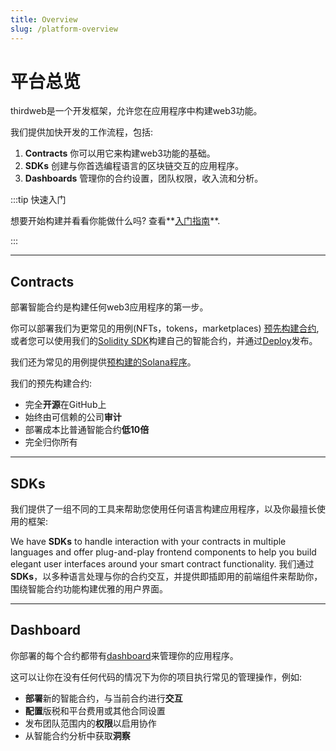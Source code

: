 ```yaml
---
title: Overview
slug: /platform-overview
---
```



# 平台总览

<div className="heroGrid">

<div>
<p>thirdweb是一个开发框架，允许您在应用程序中构建web3功能。</p>

<p> 我们提供加快开发的工作流程，包括:</p>

1. **Contracts** 你可以用它来构建web3功能的基础。
2. **SDKs** 创建与你首选编程语言的区块链交互的应用程序。
3. **Dashboards** 管理你的合约设置，团队权限，收入流和分析。

</div>

<div className="heroGridImageContainer">
  <ThemedImage
    sources={{
      light: "/assets/portal-overview-all-light.png",
      dark: "/assets/portal-overview-all-dark.png",
    }}
    className="heroGridImage"
    alt="thirdweb Core Pillars"
  />
</div>

</div>

:::tip 快速入门

想要开始构建并看看你能做什么吗? 查看**[入门指南](/getting-started)**.

:::

<hr
  style={{
    marginTop: 32,
    backgroundColor: "var(--ifm-toc-border-color)",
  }}
/>

## Contracts

<div className="heroGrid">

<div>
  <p>部署智能合约是构建任何web3应用程序的第一步。</p>

你可以部署我们为更常见的用例(NFTs，tokens，marketplaces) [预先构建合约](/pre-built-contracts),
或者您可以使用我们的[Solidity SDK](/solidity)构建自己的智能合约，并通过[Deploy](/deploy)发布。

我们还为常见的用例提供[预构建的Solana程序](/pre-built-contracts)。

<p style={{ marginBottom: 6 }}>我们的预先构建合约:</p>

- 完全**开源**在GitHub上
- 始终由可信赖的公司**审计**
- 部署成本比普通智能合约**低10倍**
- 完全归你所有


<div className="row" style={{ marginBottom: 24 }}>
  <div className="col col--12" style={{ marginTop: 8 }}>
    <QuickstartCard
      name="了解更多关于Contracts的内容"
      link="/pre-built-contracts"
      image="/assets/icons/general.png"
    />
  </div>
</div>

</div>

<div className="heroGridImageContainer">
  <ThemedImage
    sources={{
      light: "/assets/platform-overview-contract-light.png",
      dark: "/assets/platform-overview-contract-dark.png",
    }}
    className="heroGridImage"
    alt="thirdweb contracts"
  />
</div>

</div>

<hr
  style={{
    marginTop: 32,
    backgroundColor: "var(--ifm-toc-border-color)",
  }}
/>

## SDKs

<div className="heroGrid">
  <div>
    <p>
      我们提供了一组不同的工具来帮助您使用任何语言构建应用程序，以及你最擅长使用的框架:
    </p>

We have **SDKs** to handle interaction with your contracts in multiple languages and offer plug-and-play frontend components to help you
build elegant user interfaces around your smart contract functionality.
我们通过**SDKs**，以多种语言处理与你的合约交互，并提供即插即用的前端组件来帮助你，围绕智能合约功能构建优雅的用户界面。

<div className="row" style={{marginBottom:24}}>

<div className="col col--12" style={{ marginTop: 8 }}>
  <QuickstartCard
    name="了解更多关于SDKs的内容"
    link="/sdk"
    image="/assets/icons/general.png"
  />
</div>

</div>

<p>

</p>
</div>

<div className="heroGridImageContainer">
    <ThemedImage
      sources={{
        light: "/assets/platform-overview-sdk-light.png",
        dark: "/assets/platform-overview-sdk-dark.png",
      }}
      className="heroGridImage"
      alt="thirdweb sdk"
    />
  </div>
</div>

<hr
  style={{
    marginTop: 32,
    backgroundColor: "var(--ifm-toc-border-color)",
  }}
/>

## Dashboard

<div className="heroGrid">
  
  <div>
    <p>
      你部署的每个合约都带有<a href='https://thirdweb.com/dashboard'>dashboard</a>来管理你的应用程序。
    </p>

这可以让你在没有任何代码的情况下为你的项目执行常见的管理操作，例如:

- **部署**新的智能合约，与当前合约进行**交互**
- **配置**版税和平台费用或其他合同设置
- 发布团队范围内的**权限**以启用协作
- 从智能合约分析中获取**洞察**

<div className="row" style={{marginBottom:24}}>

<div className="col col--12" style={{ marginTop: 8 }}>
  <QuickstartCard
    name="了解更多关于Dashboard的内容"
    link="/dashboard"
    image="/assets/icons/general.png"
  />
</div>

</div>

</div>

<div className="heroGridImageContainer">
  <ThemedImage
    sources={{
      light: "/assets/platform-overview-dashboard-light.png",
      dark: "/assets/platform-overview-dashboard-dark.png",
    }}
    className="heroGridImage"
    alt="thirdweb dashboard"
  />
</div>

</div>
